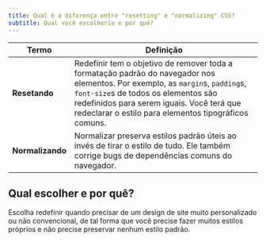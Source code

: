 ```yaml
---
title: Qual é a diferença entre "resetting" e "normalizing" CSS?
subtitle: Qual você escolheria e por quê?
---
```


| Termo | Definição |
| --- | --- |
| **Resetando** | Redefinir tem o objetivo de remover toda a formatação padrão do navegador nos elementos. Por exemplo, as `margin`s, `padding`s, `font-size`s de todos os elementos são redefinidos para serem iguais. Você terá que redeclarar o estilo para elementos tipográficos comuns. |
| **Normalizando** | Normalizar preserva estilos padrão úteis ao invés de tirar o estilo de tudo. Ele também corrige bugs de dependências comuns do navegador. |

## Qual escolher e por quê?

Escolha redefinir quando precisar de um design de site muito personalizado ou não convencional, de tal forma que você precise fazer muitos estilos próprios e não precise preservar nenhum estilo padrão.
